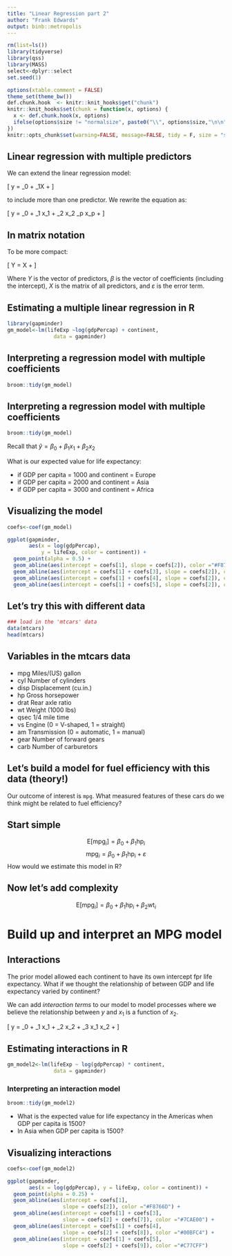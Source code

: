 ```yaml
---
title: "Linear Regression part 2"
author: "Frank Edwards"
output: binb::metropolis
---
```


```r
rm(list=ls())
library(tidyverse)
library(qss)
library(MASS)
select<-dplyr::select
set.seed(1)

options(xtable.comment = FALSE)
theme_set(theme_bw())
def.chunk.hook  <- knitr::knit_hooks$get("chunk")
knitr::knit_hooks$set(chunk = function(x, options) {
  x <- def.chunk.hook(x, options)
  ifelse(options$size != "normalsize", paste0("\\", options$size,"\n\n", x, "\n\n \\normalsize"), x)
})
knitr::opts_chunk$set(warning=FALSE, message=FALSE, tidy = F, size = "small")
```

## Linear regression with multiple predictors

We can extend the linear regression model:

\[ y = \beta_0 + \beta_1X + \varepsilon\] \pause

to include more than one predictor. We rewrite the equation as:

\[ y = \beta_0 + \beta_1 x_1 + \beta_2 x_2 \cdots \beta_p x_p + \varepsilon\] \pause

## In matrix notation

To be more compact:

\[ Y = \beta X + \varepsilon\]

Where $Y$ is the vector of predictors, $\beta$ is the vector of coefficients (including the intercept), $X$ is the matrix of all predictors, and $\varepsilon$ is the error term.

## Estimating a multiple linear regression in R

```r
library(gapminder)
gm_model<-lm(lifeExp ~log(gdpPercap) + continent, 
               data = gapminder)
```

## Interpreting a regression model with multiple coefficients

```r
broom::tidy(gm_model)
```

## Interpreting a regression model with multiple coefficients

```r
broom::tidy(gm_model)
```

Recall that $\hat{y} = \beta_0 + \beta_1 x_1 + \beta_2 x_2$

What is our expected value for life expectancy:

- if GDP per capita = 1000 and continent = Europe \pause
- if GDP per capita = 2000 and continent = Asia \pause
- if GDP per capita = 3000 and continent = Africa

## Visualizing the model

```r
coefs<-coef(gm_model)

ggplot(gapminder,
       aes(x = log(gdpPercap), 
           y = lifeExp, color = continent)) + 
  geom_point(alpha = 0.5) + 
  geom_abline(aes(intercept = coefs[1], slope = coefs[2]), color ="#F8766D") + 
  geom_abline(aes(intercept = coefs[1] + coefs[3], slope = coefs[2]), color ="#7CAE00") + 
  geom_abline(aes(intercept = coefs[1] + coefs[4], slope = coefs[2]), color ="#00BFC4") + 
  geom_abline(aes(intercept = coefs[1] + coefs[5], slope = coefs[2]), color ="#C77CFF") 
```

## Let's try this with different data

```r
### load in the 'mtcars' data
data(mtcars)
head(mtcars)
```

## Variables in the mtcars data

- mpg	Miles/(US) gallon
-	cyl	Number of cylinders
-	disp	Displacement (cu.in.)
-	hp	Gross horsepower
-	drat	Rear axle ratio
-	wt	Weight (1000 lbs)
-	qsec	1/4 mile time
-	vs	Engine (0 = V-shaped, 1 = straight)
-	am	Transmission (0 = automatic, 1 = manual)
-	gear	Number of forward gears
-	carb	Number of carburetors

## Let's build a model for fuel efficiency with this data (theory!)

Our outcome of interest is `mpg`. What measured features of these cars do we think might be related to fuel efficiency?

## Start simple

$$ \textrm{E}[\textrm{mpg}_i] = \beta_0 + \beta_1 \textrm{hp}_i $$ \pause
$$\textrm{mpg}_i = \beta_0 + \beta_1 \textrm{hp}_i + \varepsilon $$
How would we estimate this model in R? 

## Now let's add complexity

$$ \textrm{E}[\textrm{mpg}_i] = \beta_0 + \beta_1 \textrm{hp}_i + \beta_2 \textrm{wt}_i $$ \pause

# Build up and interpret an MPG model

## Interactions

The prior model allowed each continent to have its own intercept fpr life expectancy. What if we thought the relationship of between GDP and life expectancy varied by continent? 

We can add *interaction terms* to our model to model processes where we believe the relationship between $y$ and $x_1$ is a function of $x_2$. 

\[ y = \beta_0 + \beta_1 x_1 + \beta_2 x_2 + \beta_3 x_1 x_2 + \varepsilon\]

## Estimating interactions in R

```r
gm_model2<-lm(lifeExp ~ log(gdpPercap) * continent,
               data = gapminder)
```

### Interpreting an interaction model

```r
broom::tidy(gm_model2)
```

- What is the expected value for life expectancy in the Americas when GDP per capita is 1500? 
- In Asia when GDP per capita is 1500?

## Visualizing interactions

```r
coefs<-coef(gm_model2)

ggplot(gapminder,
       aes(x = log(gdpPercap), y = lifeExp, color = continent)) + 
  geom_point(alpha = 0.25) + 
  geom_abline(aes(intercept = coefs[1], 
                  slope = coefs[2]), color ="#F8766D") + 
  geom_abline(aes(intercept = coefs[1] + coefs[3], 
                  slope = coefs[2] + coefs[7]), color ="#7CAE00") + 
  geom_abline(aes(intercept = coefs[1] + coefs[4], 
                  slope = coefs[2] + coefs[8]), color ="#00BFC4") + 
  geom_abline(aes(intercept = coefs[1] + coefs[5], 
                  slope = coefs[2] + coefs[9]), color ="#C77CFF")
```
